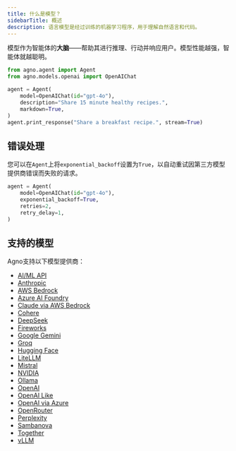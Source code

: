 ```yaml
---
title: 什么是模型？
sidebarTitle: 概述
description: 语言模型是经过训练的机器学习程序，用于理解自然语言和代码。
---
```

模型作为智能体的**大脑**——帮助其进行推理、行动并响应用户。模型性能越强，智能体就越聪明。

```python
from agno.agent import Agent
from agno.models.openai import OpenAIChat

agent = Agent(
    model=OpenAIChat(id="gpt-4o"),
    description="Share 15 minute healthy recipes.",
    markdown=True,
)
agent.print_response("Share a breakfast recipe.", stream=True)
```

## 错误处理

您可以在`Agent`上将`exponential_backoff`设置为`True`，以自动重试因第三方模型提供商错误而失败的请求。

```python
agent = Agent(
    model=OpenAIChat(id="gpt-4o"),
    exponential_backoff=True,
    retries=2,
    retry_delay=1,
)
```

## 支持的模型

Agno支持以下模型提供商：

- [AI/ML API](/models/aimlapi)
- [Anthropic](/models/anthropic)
- [AWS Bedrock](/models/aws-bedrock)
- [Azure AI Foundry](/models/azure-ai-foundry)
- [Claude via AWS Bedrock](/models/aws-claude)
- [Cohere](/models/cohere)
- [DeepSeek](/models/deepseek)
- [Fireworks](/models/fireworks)
- [Google Gemini](/models/google)
- [Groq](/models/groq)
- [Hugging Face](/models/huggingface)
- [LiteLLM](/models/litellm)
- [Mistral](/models/mistral)
- [NVIDIA](/models/nvidia)
- [Ollama](/models/ollama)
- [OpenAI](/models/openai)
- [OpenAI Like](/models/openai-like)
- [OpenAI via Azure](/models/azure-openai)
- [OpenRouter](/models/openrouter)
- [Perplexity](/models/perplexity)
- [Sambanova](/models/sambanova)
- [Together](/models/together)
- [vLLM](/models/vllm)